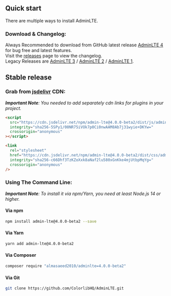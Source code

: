 ## Quick start

There are multiple ways to install AdminLTE.

### Download & Changelog:

Always Recommended to download from GitHub latest release [AdminLTE 4](https://github.com/ColorlibHQ/AdminLTE/releases/latest) for bug free and latest features.\
Visit the [releases](https://github.com/ColorlibHQ/AdminLTE/releases) page to view the changelog.\
Legacy Releases are [AdminLTE 3](https://github.com/ColorlibHQ/AdminLTE/releases/tag/v3.2.0) / [AdminLTE 2](https://github.com/ColorlibHQ/AdminLTE/releases/tag/v2.4.18) / [AdminLTE 1](https://github.com/ColorlibHQ/AdminLTE/releases/tag/1.3.1).

## Stable release

### Grab from [jsdelivr](https://www.jsdelivr.com/package/npm/admin-lte) CDN:

_**Important Note**: You needed to add separately cdn links for plugins in your project._

```html
<script
  src="https://cdn.jsdelivr.net/npm/admin-lte@4.0.0-beta2/dist/js/adminlte.min.js"
  integrity="sha256-5SPy1/00NR75iVOk7p0Ci0nwAAM8Ab7j31wyie+DKYw="
  crossorigin="anonymous"
></script>
```

```html
<link
  rel="stylesheet"
  href="https://cdn.jsdelivr.net/npm/admin-lte@4.0.0-beta2/dist/css/adminlte.min.css"
  integrity="sha256-c66Dhf3TzKZoXxk8aNaf2lu580xGnKke4mjUtbpMqYg="
  crossorigin="anonymous"
/>
```

### Using The Command Line:

_**Important Note**: To install it via npm/Yarn, you need at least Node.js 14 or higher._

#### Via npm

```bash
npm install admin-lte@4.0.0-beta2 --save
```

#### Via Yarn

```bash
yarn add admin-lte@4.0.0-beta2
```

#### Via Composer

```bash
composer require "almasaeed2010/adminlte=4.0.0-beta2"
```

#### Via Git

```bash
git clone https://github.com/ColorlibHQ/AdminLTE.git
```
